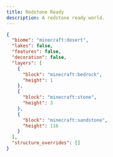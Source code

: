 ```yaml
---
title: Redstone Ready
description: A redstone ready world.
---
```


```json
{
  "biome": "minecraft:desert",
  "lakes": false,
  "features": false,
  "decoration": false,
  "layers": [
    {
      "block": "minecraft:bedrock",
      "height": 1
    },
    {
      "block": "minecraft:stone",
      "height": 3
    },
    {
      "block": "minecraft:sandstone",
      "height": 116
    }
  ],
  "structure_overrides": []
}
```
